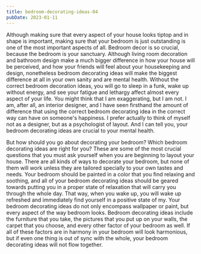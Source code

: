 ```yaml
---
title: bedroom-decorating-ideas-04
pubDate: 2023-01-11
---
```


Although making sure that every aspect of your house looks tiptop and in shape is important, making sure that your bedroom is just outstanding is one of the most important aspects of all.  Bedroom decor is so crucial, because the bedroom is your sanctuary.  Although living room decoration and bathroom design make a much bigger difference in how your house will be perceived, and how your friends will feel about your housekeeping and design, nonetheless bedroom decorating ideas  will make the biggest difference at all in your own sanity and are mental health.  Without the correct bedroom decoration ideas, you will go to sleep in a funk, wake up without energy, and see your fatigue and lethargy affect almost every aspect of your life.  You might think that I am exaggerating, but I am not.  I am, after all, an interior designer, and I have seen firsthand the amount of difference that using the correct bedroom decorating idea in the correct way can have on someone's happiness.  I prefer actually to think of myself not as a designer, but as a psychologist of layout.  And I can tell you, your bedroom decorating ideas are crucial to your mental health.

But how should you go about decorating your bedroom?  Which bedroom decorating ideas are right for you?  These are some of the most crucial questions that you must ask yourself when you are beginning to layout your house.  There are all kinds of ways to decorate your bedroom, but none of them will work unless they are tailored specially to your own tastes and needs.  Your bedroom should be painted in a color that you find relaxing and soothing, and all of your bedroom decorating ideas should be geared towards putting you in a proper state of relaxation that will carry you through the whole day.  That way, when you wake up, you will wake up refreshed and immediately find yourself in a positive state of my. Your bedroom decorating ideas do not only encompass wallpaper or paint, but every aspect of the way bedroom looks. Bedroom decorating ideas include the furniture that you take, the pictures that you put up on your walls, the carpet that you choose, and every other factor of your bedroom as well. If all of these factors are in harmony in your bedroom will look harmonious, but if even one thing is out of sync with the whole, your bedroom decorating ideas will not flow together.